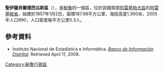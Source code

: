 '''聖伊薩貝爾德西瓜斯區'''（{{lang-es|Distrito de Santa Isabel de Siguas}}），是[[秘魯|秘魯]]的一個區，位於該國南部[[阿雷基帕大區|阿雷基帕大區]]的[[阿雷基帕省|阿雷基帕省]]，始建於1857年1月2日，面積187.98平方公里，海拔高度1,360米，2005年人口990，人口密度每平方公里5.3人。

==參考資料==
*{{es icon}} Instituto Nacional de Estadística e Informática. ''[https://web.archive.org/web/20080423164200/http://desa.inei.gob.pe/mapas/bid/ Banco de Información Distrital]''. Retrieved April 11, 2008.

{{coord|16|19|16|S|72|06|04|W|type:adm3rd_source:kolossus-itwiki|display=title}}

{{Peru-geo-stub}}
[[Category:秘魯行政區|Category:秘魯行政區]]